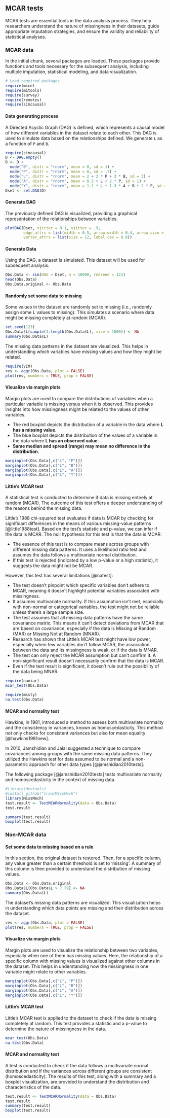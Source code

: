 ## MCAR tests {.unnumbered}

MCAR tests are essential tools in the data analysis process. They help researchers understand the nature of missingness in their datasets, guide appropriate imputation strategies, and ensure the validity and reliability of statistical analyses.

### MCAR data

In the initial chunk, several packages are loaded. These packages provide functions and tools necessary for the subsequent analysis, including multiple imputation, statistical modeling, and data visualization.

```r
# Load required packages
require(mice)
require(mitools)
require(survey)
require(remotes)
require(simcausal)
```

#### Data generating process

A Directed Acyclic Graph (DAG) is defined, which represents a causal model of how different variables in the dataset relate to each other. This DAG is used to simulate data based on the relationships defined. We generate `L` as a function of `P` and `B`.

```r
require(simcausal)
D <- DAG.empty()
D <- D + 
  node("B", distr = "rnorm", mean = 0, sd = 1) +
  node("P", distr = "rnorm", mean = 0, sd = .7) +
  node("L", distr = "rnorm", mean = 2 + 2 * P + 3 * B, sd = 3) + 
  node("A", distr = "rnorm", mean = 0.5 + L + 2 * P, sd = 1) + 
  node("Y", distr = "rnorm", mean = 1.1 * L + 1.3 * A + B + 2 * P, sd = .5)
Dset <- set.DAG(D)
```

#### Generate DAG

The previously defined DAG is visualized, providing a graphical representation of the relationships between variables.

```r
plotDAG(Dset, xjitter = 0.1, yjitter = .9,
        edge_attrs = list(width = 0.5, arrow.width = 0.4, arrow.size = 0.7),
        vertex_attrs = list(size = 12, label.cex = 0.8))

```

#### Generate Data

Using the DAG, a dataset is simulated. This dataset will be used for subsequent analysis.

```r
Obs.Data <- sim(DAG = Dset, n = 10000, rndseed = 123)
head(Obs.Data)
Obs.Data.original <- Obs.Data
```

#### Randomly set some data to missing

Some values in the dataset are randomly set to missing (i.e., randomly assign some L values to missing). This simulates a scenario where data might be missing completely at random (MCAR). 

```r
set.seed(123)
Obs.Data$L[sample(1:length(Obs.Data$L), size = 1000)] <- NA
summary(Obs.Data$L)
```

The missing data patterns in the dataset are visualized. This helps in understanding which variables have missing values and how they might be related.

```r
require(VIM)
res <- aggr(Obs.Data, plot = FALSE)
plot(res, numbers = TRUE, prop = FALSE)
```

#### Visualize via margin plots

Margin plots are used to compare the distributions of variables when a particular variable is missing versus when it is observed. This provides insights into how missingness might be related to the values of other variables.

-   The red boxplot depicts the distribution of a variable in the data where **L has a missing value**.
-   The blue boxplot depicts the distribution of the values of a variable in the data where **L has an observed value**.
-   **Same median and spread (range) may mean no difference in the distribution**.

```r
marginplot(Obs.Data[,c("L", "P")])
marginplot(Obs.Data[,c("L", "B")])
marginplot(Obs.Data[,c("L", "A")])
marginplot(Obs.Data[,c("L", "Y")])
```

#### Little's MCAR test

A statistical test is conducted to determine if data is missing entirely at random (MCAR). The outcome of this test offers a deeper understanding of the reasons behind the missing data.

Little's 1988 chi-squared test evaluates if data is MCAR by checking for significant differences in the means of various missing-value patterns [@little1988test]. Based on the test's statistic and p-value, we can infer if the data is MCAR. The null hypothesis for this test is that the data is MCAR.

- The essence of this test is to compare means across groups with different missing data patterns. It uses a likelihood ratio test and assumes the data follows a multivariate normal distribution.
- If this test is rejected (indicated by a low p-value or a high statistic), it suggests the data might not be MCAR.

However, this test has several limitations [@natest]:

- The test doesn't pinpoint which specific variables don't adhere to MCAR, meaning it doesn't highlight potential variables associated with missingness.
- It assumes multivariate normality. If this assumption isn't met, especially with non-normal or categorical variables, the test might not be reliable unless there's a large sample size.
- The test assumes that all missing data patterns have the same covariance matrix. This means it can't detect deviations from MCAR that are based on covariance, especially if the data is Missing at Random (MAR) or Missing Not at Random (MNAR).
- Research has shown that Little's MCAR test might have low power, especially when few variables don't follow MCAR, the association between the data and its missingness is weak, or if the data is MNAR.
- The test can only reject the MCAR assumption but can't confirm it. A non-significant result doesn't necessarily confirm that the data is MCAR.
- Even if the test result is significant, it doesn't rule out the possibility of the data being MNAR.





```r
require(naniar)
mcar_test(Obs.Data)

require(misty)
na.test(Obs.Data)
```

#### MCAR and normality test


Hawkins, in 1981, introduced a method to assess both multivariate normality and the consistency in variances, known as homoscedasticity. This method not only checks for consistent variances but also for mean equality [@hawkins1981new].

In 2010, Jamshidian and Jalal suggested a technique to compare covariances among groups with the same missing data patterns. They utilized the Hawkins test for data assumed to be normal and a non-parametric approach for other data types [@jamshidian2010tests].

The following package [@jamshidian2010tests] tests multivariate normality and homoscedasticity in the context of missing data.

```r
#library(devtools)
#install_github("cran/MissMech")
library(MissMech)
test.result <- TestMCARNormality(data = Obs.Data)
test.result

summary(test.result)
boxplot(test.result)
```

### Non-MCAR data

#### Set some data to missing based on a rule

In this section, the original dataset is restored. Then, for a specific column, any value greater than a certain threshold is set to 'missing'. A summary of this column is then provided to understand the distribution of missing values.

```r
Obs.Data <- Obs.Data.original
Obs.Data$L[Obs.Data$L > 7.79] <- NA
summary(Obs.Data$L)
```

The dataset's missing data patterns are visualized. This visualization helps in understanding which data points are missing and their distribution across the dataset.

```r
res <- aggr(Obs.Data, plot = FALSE)
plot(res, numbers = TRUE, prop = FALSE)
```

#### Visualize via margin plots

Margin plots are used to visualize the relationship between two variables, especially when one of them has missing values. Here, the relationship of a specific column with missing values is visualized against other columns in the dataset. This helps in understanding how the missingness in one variable might relate to other variables.

```r
marginplot(Obs.Data[,c("L", "P")])
marginplot(Obs.Data[,c("L", "B")])
marginplot(Obs.Data[,c("L", "A")])
marginplot(Obs.Data[,c("L", "Y")])
```

#### Little's MCAR test

Little's MCAR test is applied to the dataset to check if the data is missing completely at random. This test provides a statistic and a p-value to determine the nature of missingness in the data.

```r
mcar_test(Obs.Data)
na.test(Obs.Data)
```

#### MCAR and normality test

A test is conducted to check if the data follows a multivariate normal distribution and if the variances across different groups are consistent (homoscedasticity). The results of this test, along with a summary and a boxplot visualization, are provided to understand the distribution and characteristics of the data.

```r
test.result <- TestMCARNormality(data = Obs.Data)
test.result
summary(test.result)
boxplot(test.result)
```
